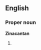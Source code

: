 ==English==

===Proper noun===
'''Zinacantan'''

# {{alternative spelling of|Zinacantán}}
{{count page|[[Wiktionary:Page count]]}}
